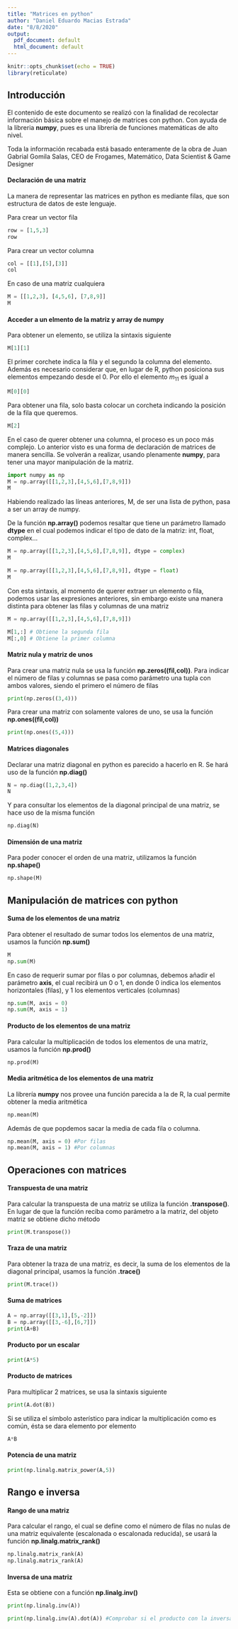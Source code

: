 ```yaml
---
title: "Matrices en python"
author: "Daniel Eduardo Macias Estrada"
date: "8/8/2020"
output:
  pdf_document: default
  html_document: default
---
```


```r
knitr::opts_chunk$set(echo = TRUE)
library(reticulate)
```

## Introducción

El contenido de este documento se realizó con la finalidad de recolectar información básica sobre el manejo de matrices con python. Con ayuda de la libreria **numpy**, pues es una librería de funciones matemáticas de alto nivel.

Toda la información recabada está basado enteramente de la obra de Juan Gabrial Gomila Salas, CEO de Frogames, Matemático, Data Scientist & Game Designer

#### Declaración de una matriz

La manera de representar las matrices en python es mediante filas, que son estructura de datos de este lenguaje.

Para crear un vector fila
```python
row = [1,5,3]
row
```

Para crear un vector columna
```python
col = [[1],[5],[3]]
col
```

En caso de una matriz cualquiera
```python
M = [[1,2,3], [4,5,6], [7,8,9]]
M
```


#### Acceder a un elmento de la matriz y array de numpy

Para obtener un elemento, se utiliza la sintaxis siguiente

```python
M[1][1]
```

El primer corchete indica la fila y el segundo la columna del elemento. Además es necesario considerar que, en lugar de R, python posiciona sus elementos empezando desde el 0. Por ello el elemento $m_{11}$ es igual a

```python
M[0][0]
```

Para obtener una fila, solo basta colocar un corcheta indicando la posición de la fila que queremos.

```python
M[2]
```

En el caso de querer obtener una columna, el proceso es un poco más complejo. Lo anterior visto es una forma de declaración de matrices de manera sencilla. Se volverán a realizar, usando plenamente **numpy**, para tener una mayor manipulación de la matriz.

```python
import numpy as np
M = np.array([[1,2,3],[4,5,6],[7,8,9]])
M
```

Habiendo realizado las líneas anteriores, M, de ser una lista de python, pasa a ser un array de numpy.

De la función **np.array()** podemos resaltar que tiene un parámetro llamado **dtype** en el cual podemos indicar el tipo de dato de la matriz: int, float, complex...

```python
M = np.array([[1,2,3],[4,5,6],[7,8,9]], dtype = complex)
M

M = np.array([[1,2,3],[4,5,6],[7,8,9]], dtype = float)
M
```

Con esta sintaxis, al momento de querer extraer un elemento o fila, podemos usar las expresiones anteriores, sin embargo existe una manera distinta para obtener las filas y columnas de una matriz

```python
M = np.array([[1,2,3],[4,5,6],[7,8,9]])

M[1,:] # Obtiene la segunda fila
M[:,0] # Obtiene la primer columna
```

#### Matriz nula y matriz de unos

Para crear una matriz nula se usa la función **np.zeros((fil,col))**. Para indicar el número de filas y columnas se pasa como parámetro una tupla con ambos valores, siendo el primero el número de filas

```python
print(np.zeros((3,4)))
```

Para crear una matriz con solamente valores de uno, se usa la función **np.ones((fil,col))**

```python
print(np.ones((5,4)))
```

#### Matrices diagonales

Declarar una matriz diagonal en python es parecido a hacerlo en R. Se hará uso de la función **np.diag()**

```python
N = np.diag([1,2,3,4])
N
```

Y para consultar los elementos de la diagonal principal de una matriz, se hace uso de la misma función

```python
np.diag(N)
```

#### Dimensión de una matriz

Para poder conocer el orden de una matriz, utilizamos la función **np.shape()**

```python
np.shape(M)
```


## Manipulación de matrices con python

#### Suma de los elementos de una matriz

Para obtener el resultado de sumar todos los elementos de una matriz, usamos la función **np.sum()**

```python
M
np.sum(M)
```

En caso de requerir sumar por filas o por columnas, debemos añadir el parámetro **axis**, el cual recibirá un 0 o 1, en donde 0 indica los elementos horizontales (filas), y 1 los elementos verticales (columnas)

```python
np.sum(M, axis = 0)
np.sum(M, axis = 1)
```

#### Producto de los elementos de una matriz

Para calcular la multiplicación de todos los elementos de una matriz, usamos la función **np.prod()**

```python
np.prod(M)
```

#### Media aritmética de los elementos de una matriz

La librería **numpy** nos provee una función parecida a la de R, la cual permite obtener la media aritmética

```python
np.mean(M)
```

Además de que popdemos sacar la media de cada fila o columna.

```python
np.mean(M, axis = 0) #Por filas
np.mean(M, axis = 1) #Por columnas
```

## Operaciones con matrices

#### Transpuesta de una matriz

Para calcular la transpuesta de una matriz se utiliza la función **.transpose()**. En lugar de que la función reciba como parámetro a la matriz, del objeto matriz se obtiene dicho método 

```python
print(M.transpose())
```

#### Traza de una matriz

Para obtener la traza de una matriz, es decir, la suma de los elementos de la diagonal principal, usamos la función **.trace()**

```python
print(M.trace())
```

#### Suma de matrices 

```python
A = np.array([[3,1],[5,-2]])
B = np.array([[3,-6],[6,7]])
print(A+B)
```

#### Producto por un escalar

```python
print(A*5)
```

#### Producto de matrices

Para multiplicar 2 matrices, se usa la sintaxis siguiente

```python
print(A.dot(B))
```

Si se utiliza el símbolo asterístico para indicar la multiplicación como es común, ésta se dara elemento por elemento

```python
A*B
```

#### Potencia de una matriz

```python
print(np.linalg.matrix_power(A,5))
```


## Rango e inversa

#### Rango de una matriz

Para calcular el rango, el cual se define como el número de filas no nulas de una matriz equivalente (escalonada o escalonada reducida), se usará la función **np.linalg.matrix_rank()**

```python
np.linalg.matrix_rank(A)
np.linalg.matrix_rank(A)
```

#### Inversa de una matriz

Esta se obtiene con a función **np.linalg.inv()**

```python
print(np.linalg.inv(A))

print(np.linalg.inv(A).dot(A)) #Comprobar si el producto con la inversa da la identidad
```

